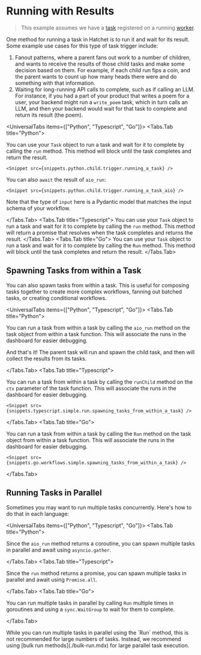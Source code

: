 
# Running with Results

> This example assumes we have a [task](./your-first-task.mdx) registered on a running [worker](./workers.mdx).

One method for running a task in Hatchet is to run it and wait for its result. Some example use cases for this type of task trigger include:

1. Fanout patterns, where a parent fans out work to a number of children, and wants to receive the results of those child tasks and make some decision based on them. For example, if each child run fips a coin, and the parent wants to count up how many heads there were and do something with that information.
2. Waiting for long-running API calls to complete, such as if calling an LLM. For instance, if you had a part of your product that writes a poem for a user, your backend might run a `write_poem` task, which in turn calls an LLM, and then your backend would wait for that task to complete and return its result (the poem).

<UniversalTabs items={["Python", "Typescript", "Go"]}>
  <Tabs.Tab title="Python">

You can use your `Task` object to run a task and wait for it to complete by calling the `run` method. This method will block until the task completes and return the result.

    <Snippet src={snippets.python.child.trigger.running_a_task} />

You can also `await` the result of `aio_run`:

    <Snippet src={snippets.python.child.trigger.running_a_task_aio} />

Note that the type of `input` here is a Pydantic model that matches the input schema of your workflow.

  </Tabs.Tab>
  <Tabs.Tab title="Typescript">
  You can use your `Task` object to run a task and wait for it to complete by calling the `run` method. This method will return a promise that resolves when the task completes and returns the result.
    <Snippet src={snippets.typescript.simple.run.running_a_task} />
  </Tabs.Tab>
  <Tabs.Tab title="Go">
    You can use your `Task` object to run a task and wait for it to complete by calling the `Run` method. This method will block until the task completes and return the result.
    <Snippet src={snippets.go.run.simple.running_a_task} />
  </Tabs.Tab>
</UniversalTabs>

## Spawning Tasks from within a Task

You can also spawn tasks from within a task. This is useful for composing tasks together to create more complex workflows, fanning out batched tasks, or creating conditional workflows.

<UniversalTabs items={["Python", "Typescript", "Go"]}>
<Tabs.Tab title="Python">

You can run a task from within a task by calling the `aio_run` method on the task object from within a task function. This will associate the runs in the dashboard for easier debugging.

<Snippet src={snippets.python.child.simple_fanout.running_a_task_from_within_a_task}
/>

And that's it! The parent task will run and spawn the child task, and then will collect the results from its tasks.

</Tabs.Tab>
  <Tabs.Tab title="Typescript">

You can run a task from within a task by calling the `runChild` method on the `ctx` parameter of the task function. This will associate the runs in the dashboard for easier debugging.

    <Snippet src={snippets.typescript.simple.run.spawning_tasks_from_within_a_task} />

  </Tabs.Tab>
  <Tabs.Tab title="Go">

You can run a task from within a task by calling the `Run` method on the task object from within a task function. This will associate the runs in the dashboard for easier debugging.

    <Snippet src={snippets.go.workflows.simple.spawning_tasks_from_within_a_task} />

  </Tabs.Tab>
</UniversalTabs>

## Running Tasks in Parallel

Sometimes you may want to run multiple tasks concurrently. Here's how to do that in each language:

<UniversalTabs items={["Python", "Typescript", "Go"]}>
<Tabs.Tab title="Python">

Since the `aio_run` method returns a coroutine, you can spawn multiple tasks in parallel and await using `asyncio.gather`.

<Snippet src={snippets.python.child.trigger.running_multiple_tasks} />

</Tabs.Tab>
<Tabs.Tab title="Typescript">

Since the `run` method returns a promise, you can spawn multiple tasks in parallel and await using `Promise.all`.

<Snippet src={snippets.typescript.simple.run.running_multiple_tasks} />

</Tabs.Tab>
<Tabs.Tab title="Go">

You can run multiple tasks in parallel by calling `Run` multiple times in goroutines and using a `sync.WaitGroup` to wait for them to complete.

<Snippet src={snippets.go.run.simple.running_multiple_tasks} />

</Tabs.Tab>
</UniversalTabs>

<Callout type="info">
  While you can run multiple tasks in parallel using the `Run` method, this is
  not recommended for large numbers of tasks. Instead, we recommend using [bulk
  run methods](./bulk-run.mdx) for large parallel task execution.
</Callout>
